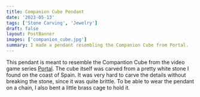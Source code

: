 ```yaml
---
title: Companion Cube Pendant
date: '2023-05-13'
tags: ['Stone Carving', 'Jewelry']
draft: false
layout: PostBanner
images: ['companion_cube.jpg']
summary: I made a pendant resembling the Companion Cube from Portal.
---
```


This pendant is meant to resemble the Compantion Cube from the video game series [Portal](<https://en.wikipedia.org/wiki/Portal_(series)>).
The cube itself was carved from a pretty white stone I found on the coast of Spain.
It was very hard to carve the details without breaking the stone, since it was quite brittle.
To be able to wear the pendant on a chain, I also bent a little brass cage to hold it.
